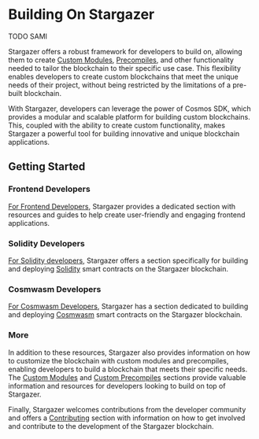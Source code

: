 # Building On Stargazer

TODO SAMI

Stargazer offers a robust framework for developers to build on, 
allowing them to create [Custom Modules], [Precompiles], and other 
functionality needed to tailor the blockchain to their specific 
use case. This flexibility enables developers to create custom 
blockchains that meet the unique needs of their project, without 
being restricted by the limitations of a pre-built blockchain.

With Stargazer, developers can leverage the power of Cosmos SDK, 
which provides a modular and scalable platform for building custom 
blockchains. This, coupled with the ability to create custom 
functionality, makes Stargazer a powerful tool for building 
innovative and unique blockchain applications.

## Getting Started

### Frontend Developers
[For Frontend Developers], Stargazer provides a dedicated section with resources and guides to help create user-friendly and engaging frontend applications.
### Solidity Developers
[For Solidity developers], Stargazer offers a section specifically for building and deploying [Solidity] smart contracts on the Stargazer blockchain.
### Cosmwasm Developers
[For Cosmwasm Developers], Stargazer has a section dedicated to building and deploying [Cosmwasm] smart contracts on the Stargazer blockchain.


### More
In addition to these resources, Stargazer also provides information on how to 
customize the blockchain with custom modules and precompiles, enabling developers 
to build a blockchain that meets their specific needs. The [Custom Modules] 
and [Custom Precompiles] sections provide valuable information and resources 
for developers looking to build on top of Stargazer.

Finally, Stargazer welcomes contributions from the developer community and 
offers a [Contributing] section with information on how to get involved and 
contribute to the development of the Stargazer blockchain.

[Custom Modules]: (./building-modules/creating-custom-modules)
[Precompiles]: (./building-precompiles/creating-custom-precompiles)
[Custom Precompiles]: (./building-precompiles/creating-custom-precompiles)
[For Frontend Developers]: ./for-frontend-devs/available-tools
[For Solidity Developers]: ./for-solidity-devs/developer-overview
[For Cosmwasm Developers]: ./for-cosmwasm-devs/coming-soon
[Solidity]: (https://docs.soliditylang.org/en/v0.8.19/)
[Cosmwasm]: (https://cosmwasm.com/)
[Contributing]: (./contributing)